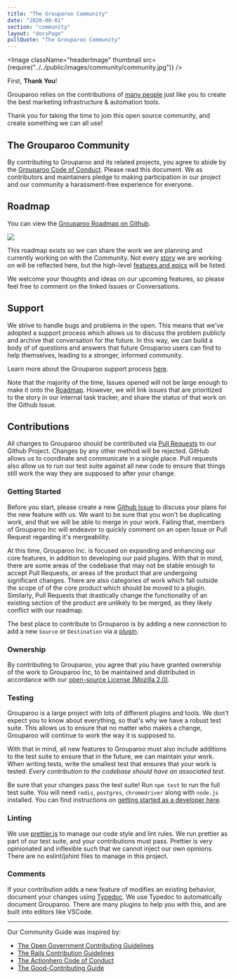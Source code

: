 ```yaml
---
title: "The Grouparoo Community"
date: "2020-08-01"
section: "community"
layout: "docsPage"
pullQuote: "The Grouparoo Community"
---
```



<Image
  className="headerImage"
  thumbnail
  src={require("../../public/images/community/community.jpg")}
/>

First, **Thank You**!

Grouparoo relies on the contributions of [many people](https://github.com/grouparoo/grouparoo/graphs/contributors) just like you to create the best marketing infrastructure & automation tools.

Thank you for taking the time to join this open source community, and create something we can all use!

## The Grouparoo Community

By contributing to Grouparoo and its related projects, you agree to abide by the [Grouparoo Code of Conduct](/docs/community/code-of-conduct). Please read this document. We as contributors and maintainers pledge to making participation in our project and our community a harassment-free experience for everyone.

## Roadmap

You can view the [Grouparoo Roadmap on Github](/roadmap).

<a href="/roadmap">
  <Image thumbnail src={require("../../public/images/community/roadmap.png")} />
</a>

This roadmap exists so we can share the work we are planning and currently working on with the Community. Not every [story](https://www.pivotaltracker.com/help/articles/terminology/#story) we are working on will be reflected here, but the high-level [features and epics](https://www.pivotaltracker.com/help/articles/terminology/#epic) will be listed.

We welcome your thoughts and ideas on our upcoming features, so please feel free to comment on the linked Issues or Conversations.

## Support

We strive to handle bugs and problems in the open. This means that we've adopted a support process which allows us to discuss the problem publicly and archive that conversation for the future. In this way, we can build a body of of questions and answers that future Grouparoo users can find to help themselves, leading to a stronger, informed community.

Learn more about the Grouparoo support process [here](/support).

Note that the majority of the time, Issues opened will not be large enough to make it onto the [Roadmap](/roadmap). However, we will link issues that are prioritized to the story in our internal task tracker, and share the status of that work on the Github Issue.

## Contributions

All changes to Grouparoo should be contributed via [Pull Requests](https://github.com/grouparoo/grouparoo/pulls) to our Github Project. Changes by any other method will be rejected. GitHub allows us to coordinate and communicate in a single place. Pull requests also allow us to run our test suite against all new code to ensure that things still work the way they are supposed to after your change.

### Getting Started

Before you start, please create a new [Github Issue](https://github.com/grouparoo/grouparoo/issues/new/choose) to discuss your plans for the new feature with us. We want to be sure that you won't be duplicating work, and that we will be able to merge in your work. Failing that, members of Grouparoo Inc will endeavor to quickly comment on an open Issue or Pull Request regarding it's mergeability.

At this time, Grouparoo Inc. is focused on expanding and enhancing our core
features, in addition to developing our paid plugins. With that in mind, there
are some areas of the codebase that may not be stable enough to accept Pull
Requests, or areas of the product that are undergoing significant changes.
There are also categories of work which fall outside the scope of of the core
product which should be moved to a plugin. Similarly, Pull Requests that
drastically change the functionality of an existing section of the product are
unlikely to be merged, as they likely conflict with our roadmap.

The best place to contribute to Grouparoo is by adding a new connection to add
a new `Source` or `Destination` via a [plugin](https://github.com/grouparoo/grouparoo/tree/master/plugins/%40grouparoo).

### Ownership

By contributing to Grouparoo, you agree that you have granted ownership of the
work to Grouparoo Inc, to be maintained and distributed in accordance with our [open-source License (Mozilla 2.0)](https://github.com/grouparoo/grouparoo/blob/master/LICENSE.txt).

### Testing

Grouparoo is a large project with lots of different plugins and tools. We
don't expect you to know about everything, so that's why we have a robust test
suite. This allows us to ensure that no matter who makes a change, Grouparoo
will continue to work the way it is supposed to.

With that in mind, all new features to Grouparoo must also include additions
to the test suite to ensure that in the future, we can maintain your work.
When writing tests, write the smallest test that ensures that your work is
tested. _Every contribution to the codebase should have an associated test._

Be sure that your changes pass the test suite! Run `npm test` to run the full
test suite. You will need <code>redis</code>, <code>postgres</code>, <code>chromedriver</code> along with <code>node.js</code> installed. You can
find instructions on [getting started as a developer here](/docs/development).

### Linting

We use [prettier.js](https://prettier.io/) to manage our code style and lint rules. We run prettier as part of our
test suite, and your contributions must pass. Prettier is very opinionated and
inflexible such that we cannot inject our own opinions. There are no
eslint/jshint files to manage in this project.

### Comments

If your contribution adds a new feature of modifies an existing behavior,
document your changes using [Typedoc](https://typedoc.org). We use Typedoc to automatically document Grouparoo. There are many plugins
to help you with this, and are built into editors like VSCode.

<hr />

<p>Our Community Guide was inspired by:</p>
<ul>
  <li>
    <a
      href="https://github.com/opengovernment/opengovernment/blob/master/CONTRIBUTING.md"
      target="_blank"
    >
      The Open Government Contributing Guidelines
    </a>
  </li>
  <li>
    <a
      href="https://github.com/rails/rails/blob/master/CONTRIBUTING.md"
      target="_blank"
    >
      The Rails Contribution Guidelines
    </a>
  </li>
  <li>
    <a
      href="https://github.com/actionhero/actionhero/blob/master/.github/CONTRIBUTING.md"
      target="_blank"
    >
      The Actionhero Code of Conduct
    </a>
  </li>
  <li>
    <a
      href="https://gist.github.com/PurpleBooth/b24679402957c63ec426"
      target="_blank"
    >
      The Good-Contributing Guide
    </a>
  </li>
</ul>
